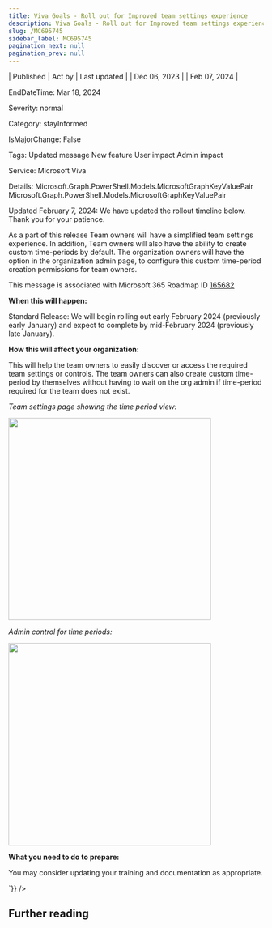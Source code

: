 ```yaml
---
title: Viva Goals - Roll out for Improved team settings experience
description: Viva Goals - Roll out for Improved team settings experience
slug: /MC695745
sidebar_label: MC695745
pagination_next: null
pagination_prev: null
---
```



| Published | Act by | Last updated |
| Dec 06, 2023 |  | Feb 07, 2024 |

EndDateTime: Mar 18, 2024

Severity: normal

Category: stayInformed

IsMajorChange: False

Tags: Updated message New feature User impact Admin impact

Service: Microsoft Viva

Details: Microsoft.Graph.PowerShell.Models.MicrosoftGraphKeyValuePair Microsoft.Graph.PowerShell.Models.MicrosoftGraphKeyValuePair

<div dangerouslySetInnerHTML={{__html:`
<p>Updated February 7, 2024: We have updated the rollout timeline below. Thank you for your patience.</p><p>As a part of this release Team owners will have a simplified team settings experience. In addition, Team owners will also have the ability to create custom time-periods by default. The organization owners will have the option in the organization admin page, to configure this custom time-period creation permissions for team owners.<br></p><p>This message is associated with Microsoft 365 Roadmap ID <a href="https://www.microsoft.com/microsoft-365/roadmap?rtc=1%26filters=&amp;searchterms=165682" target="_blank">165682</a></p><p><b>When this will happen:</b></p><p>Standard Release: We will begin rolling out early February 2024 (previously early January) and expect to complete by mid-February 2024 (previously late January).</p><p><b>How this will affect your organization:</b></p><p>This will help the team owners to easily discover or access the required team settings or controls. The team owners can also create custom time-period by themselves without having to wait on the org admin if time-period required for the team does not exist.</p><p><i>Team settings page showing the time period view:</i></p><p><img src="https://img-prod-cms-rt-microsoft-com.akamaized.net/cms/api/am/imageFileData/RW1fIwa?ver=43bd" style="width: 400px;"></p><p><i>Admin control for time periods:</i></p><p><img src="https://img-prod-cms-rt-microsoft-com.akamaized.net/cms/api/am/imageFileData/RW1fDhd?ver=2ca9" style="width: 400px;"><br></p><p><b>What you need to do to prepare:</b></p><p>You may consider updating your training and documentation as appropriate.</p>
`}} />

## Further reading
